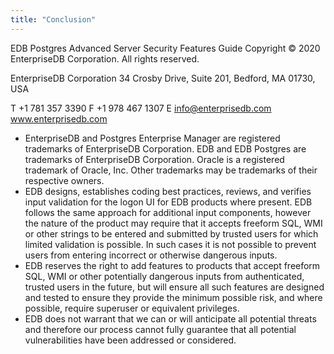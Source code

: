 ```yaml
---
title: "Conclusion"
---
```


EDB Postgres Advanced Server Security Features Guide Copyright © 2020 EnterpriseDB Corporation. All rights reserved.

EnterpriseDB Corporation 34 Crosby Drive, Suite 201, Bedford, MA 01730, USA

T +1 781 357 3390 F +1 978 467 1307 E <info@enterprisedb.com> www.enterprisedb.com

  - EnterpriseDB and Postgres Enterprise Manager are registered trademarks of EnterpriseDB Corporation. EDB and EDB Postgres are trademarks of EnterpriseDB Corporation. Oracle is a registered trademark of Oracle, Inc. Other trademarks may be trademarks of their respective owners.
  - EDB designs, establishes coding best practices, reviews, and verifies input validation for the logon UI for EDB products where present. EDB follows the same approach for additional input components, however the nature of the product may require that it accepts freeform SQL, WMI or other strings to be entered and submitted by trusted users for which limited validation is possible. In such cases it is not possible to prevent users from entering incorrect or otherwise dangerous inputs.
  - EDB reserves the right to add features to products that accept freeform SQL, WMI or other potentially dangerous inputs from authenticated, trusted users in the future, but will ensure all such features are designed and tested to ensure they provide the minimum possible risk, and where possible, require superuser or equivalent privileges.
  - EDB does not warrant that we can or will anticipate all potential threats and therefore our process cannot fully guarantee that all potential vulnerabilities have been addressed or considered.
